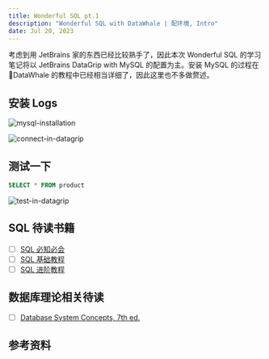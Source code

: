 ```yaml
---
title: Wonderful SQL pt.1
description: "Wonderful SQL with DataWhale | 配环境, Intro"
date: Jul 20, 2023
---
```



考虑到用 JetBrains 家的东西已经比较熟手了，因此本次 Wonderful SQL 的学习笔记将以 JetBrains DataGrip with MySQL 的配置为主。安装 MySQL 的过程在 🐋DataWhale 的教程中已经相当详细了，因此这里也不多做赘述。

## 安装 Logs

![mysql-installation](sql_install_img)

![connect-in-datagrip](./images/sql-note-1/connect-in-datagrip.png)


## 测试一下

```SQL
SELECT * FROM product
```

![test-in-datagrip](./images/sql-note-1/test-in-datagrip.png)


## SQL 待读书籍

* [ ] [SQL 必知必会](https://book.douban.com/subject/24250054/)
* [ ] [SQL 基础教程]()
* [ ] [SQL 进阶教程]()

## 数据库理论相关待读

* [ ] [Database System Concepts, 7th ed.]()

## 参考资料
